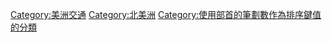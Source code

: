 {{Catnav|頁面分類|社会|人类社会|交通|各大洲交通|美洲交通}}
{{Catnav|頁面分類|地理|大洲|美洲|北美洲}}
{{Catnav|頁面分類|人类社会|科技|交通|各大洲交通|美洲交通}}
{{Catnav|頁面分類|人类社会|知識|科技|交通|各大洲交通|美洲交通}}
{{Catnav|頁面分類|人类社会|交通|各大洲交通|美洲交通}}
{{Commonscat|Transport in North America}}

{{DEFAULTSORT:②劃⼔部北美洲}}
[[Category:美洲交通|Category:美洲交通]]
[[Category:北美洲|Category:北美洲]]
[[Category:使用部首的筆劃數作為排序鍵值的分類|Category:使用部首的筆劃數作為排序鍵值的分類]]